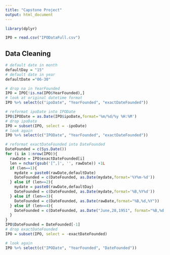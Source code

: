 ---
title: "Capstone Project"
output: html_document
---

```{r, message=FALSE, warning=FALSE}
library(dplyr)
```

```{r}
IPO = read.csv("IPODataFull.csv")
```

## Data Cleaning

```{r}
# default date in month
defaultDay = "15"
# default date in year
defaultDate ="06-30"
```


```{r}
# drop na in YearFounded
IPO = IPO[!is.na(IPO$YearFounded),]
# look at original datetime format
IPO %>% select(c("ipoDate", "YearFounded", "exactDateFounded"))
```

```{r}
# reformat ipoDate into IPODate
IPO$IPODate = as.Date(IPO$ipoDate,format='%m/%d/%y %H:%M')
# drop ipoDate
IPO = subset(IPO, select = -ipoDate)
# look again
IPO %>% select(c("IPODate", "YearFounded", "exactDateFounded"))
```

```{r}
# reformat exactDateFounded into DateFounded
DateFounded = c(Sys.Date())
for (i in 1:nrow(IPO)){
  rawDate = IPO$exactDateFounded[i]
  len = nchar(gsub('[^,]', '', rawDate)) +1L
  if (len==1){
    mydate = paste0(rawDate,defaultDate)
    DateFounded = c(DateFounded, as.Date(mydate,format='%Y%m-%d'))
  } else if (len==2){
    mydate = paste0(rawDate,defaultDay)
    DateFounded = c(DateFounded, as.Date(mydate,format='%B,%Y%d'))
  } else if (len==3){
    DateFounded = c(DateFounded, as.Date(rawDate,format="%B,%d,%Y"))
  } else if (len==4){
    DateFounded = c(DateFounded, as.Date("June,28,1951", format="%B,%d,%Y")) # I looked at this exception
  }
}
IPO$DateFounded = DateFounded[-1]
# drop exactDateFounded
IPO = subset(IPO, select = -exactDateFounded)
```

```{r}
# look again
IPO %>% select(c("IPODate", "YearFounded", "DateFounded"))
```

